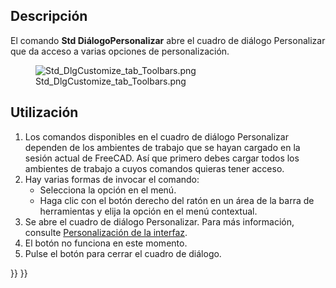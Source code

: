 <languages/>

{{Docnav/es
|[[Std_UnitsCalculator/es|CalculadoraUnidades]]
|[[Std_AddonMgr/es|GestorComplementos]]
|[[Std_Tools_Menu/es|Std Menú Herramientas]]
|IconL=Std_UnitsCalculator.svg
|IconR=Std_AddonMgr.svg
|IconC=Freecad.svg
}}

{{GuiCommand/es
|Name=Std DlgCustomize
|Name/es=Std PersonalizarDiálogo
|MenuLocation=Herramientas → Personalizar...
|Workbenches=Todo
|SeeAlso=[[Interface_Customization/es|Personalización del interfaz]]
}}

<span id="Description"></span>
==Descripción==

El comando '''Std DiálogoPersonalizar''' abre el cuadro de diálogo Personalizar que da acceso a varias opciones de personalización.

[[Image:Std_DlgCustomize_tab_Toolbars.png]]

{{Caption|El cuadro diálogo Personalizar}}

<span id="Usage"></span>
==Utilización==

<div class="mw-translate-fuzzy">
# Los comandos disponibles en el cuadro de diálogo Personalizar dependen de los ambientes de trabajo que se hayan cargado en la sesión actual de FreeCAD.  Así que primero debes cargar todos los ambientes de trabajo a cuyos comandos quieras tener acceso.
#Hay varias formas de invocar el comando:
#* Selecciona la opción {{MenuCommand|Herramientas → [[Image:Std_DlgCustomize.svg|16px]] Personalizar...}} en el menú.
#* Haga clic con el botón derecho del ratón en un área de la barra de herramientas y elija la opción {{MenuCommand|[[Image:Std_DlgCustomize.svg|16px]] Personalizar...}} en el menú contextual.
# Se abre el cuadro de diálogo Personalizar. Para más información, consulte [[Interface_Customization/es#Opciones|Personalización de la interfaz]].
# El botón {{Button|Ayuda}} no funciona en este momento.
# Pulse el botón {{Button|Cerrar}} para cerrar el cuadro de diálogo.
</div>


{{Docnav/es
|[[Std_UnitsCalculator/es|CalculadoraUnidades]]
|[[Std_AddonMgr/es|GestorComplementos]]
|[[Std_Tools_Menu/es|Std Menú Herramientas]]
|IconL=Std_UnitsCalculator.svg
|IconR=Std_AddonMgr.svg
|IconC=Freecad.svg
}}

{{Std_Base_navi{{#translation:}}}}
{{Userdocnavi{{#translation:}}}}